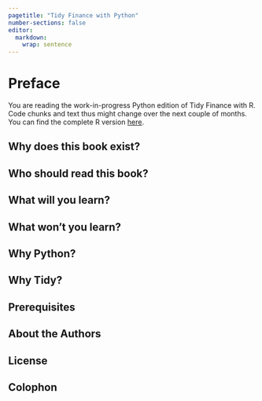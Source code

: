 ```yaml
---
pagetitle: "Tidy Finance with Python"
number-sections: false
editor: 
  markdown: 
    wrap: sentence
---
```


# Preface

::: {.callout-note}
You are reading the work-in-progress Python edition of Tidy Finance with R. Code chunks and text thus might change over the next couple of months. You can find the complete R version [here](../r/index.qmd).
:::

## Why does this book exist?

## Who should read this book?

## What will you learn?

## What won't you learn?

## Why Python?

## Why Tidy?

## Prerequisites

## About the Authors

## License

## Colophon